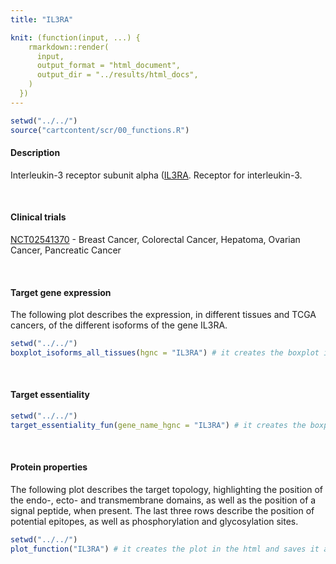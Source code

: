 ```yaml
---
title: "IL3RA"

knit: (function(input, ...) {
    rmarkdown::render(
      input,
      output_format = "html_document",
      output_dir = "../results/html_docs",
    )
  })
---
```

<style>
img {
    max-width: 30cm;
}
</style>
```r
setwd("../../")
source("cartcontent/scr/00_functions.R")
```

<h4>Description</h4>
Interleukin-3 receptor subunit alpha ([IL3RA](https://www.uniprot.org/uniprot/P26951). Receptor for interleukin-3.

<br> 

<h4>Clinical trials</h4>
[NCT02541370](https://clinicaltrials.gov/ct2/show/NCT02541370) - Breast Cancer, Colorectal Cancer, Hepatoma, Ovarian Cancer, Pancreatic Cancer

<br>

<h4>Target gene expression</h4>
The following plot describes the expression, in different tissues and TCGA cancers, of the different isoforms of the gene IL3RA.
```r
setwd("../../")
boxplot_isoforms_all_tissues(hgnc = "IL3RA") # it creates the boxplot in the html and saves it as .pdf in the plot/isoform_expression folder
```

<br>

<h4>Target essentiality</h4>
```r
setwd("../../")
target_essentiality_fun(gene_name_hgnc = "IL3RA") # it creates the boxplot in the html and saves it as .pdf in the plot/target_essentiality folder
```

<br>

<h4>Protein properties</h4>
The following plot describes the target topology, highlighting the position of the endo-, ecto- and transmembrane domains, as well as the position of a signal peptide, when present. 
The last three rows describe the position of potential epitopes, as well as phosphorylation and glycosylation sites. 
```r
setwd("../../")
plot_function("IL3RA") # it creates the plot in the html and saves it as .pdf in the plot/protein_properties folder
```